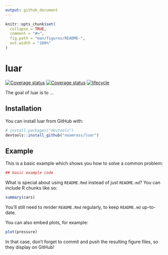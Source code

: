 ```yaml
---
output: github_document
---
```


<!-- README.md is generated from README.Rmd. Please edit that file -->

```r
knitr::opts_chunk$set(
  collapse = TRUE,
  comment = "#>",
  fig.path = "man/figures/README-",
  out.width = "100%"
)
```
# luar

[![Coverage status](https://codecov.io/gh/noamross/luar/branch/master/graph/badge.svg)](https://codecov.io/github/noamross/luar?branch=master)
[![Coverage status](https://codecov.io/gh/noamross/luar/branch/master/graph/badge.svg)](https://codecov.io/github/noamross/luar?branch=master)
[![lifecycle](https://img.shields.io/badge/lifecycle-experimental-orange.svg)](https://www.tidyverse.org/lifecycle/#experimental)

The goal of luar is to ...

## Installation

You can install luar from GitHub with:

```r
# install.packages("devtools")
devtools::install_github("noamross/luar")
```

## Example

This is a basic example which shows you how to solve a common problem:

```r
## basic example code
```

What is special about using `README.Rmd` instead of just `README.md`? You can include R chunks like so:

```r
summary(cars)
```

You'll still need to render `README.Rmd` regularly, to keep `README.md` up-to-date.

You can also embed plots, for example:

```r
plot(pressure)
```

In that case, don't forget to commit and push the resulting figure files, so they display on GitHub!
